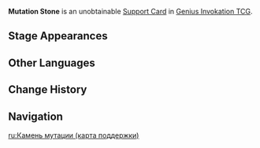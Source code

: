 {{Genius Invokation TCG Infobox
|title     = Mutation Stone
|id        = 422002
|image     = Mutation Stone Support Card.png
|type      = Support Card
|group     = 
|effect    = Your active character '''deals +2 DMG'''.<br>Starts with 2 Endurance when played. (Discard this card when Endurance is depleted)<br>'''After your active character goes down''': This card loses 1 Endurance.
|usage     = 
|matching  = 0
|source1   = 
}}
'''Mutation Stone''' is an unobtainable [[Support Card]] in [[Genius Invokation TCG]].
<!--
==Story==
{{Description|}}
-->
==Stage Appearances==
{{Genius Invokation TCG Stage Appearances}}

==Other Languages==
{{Other Languages
|en      = Mutation Stone
|zhs     = 异变之石
|zhs_rm  = Yìbiàn zhī Shí
|zht     = 異變之石
|zht_rm  = Yìbiàn zhī Shí
|zh_tl   = Stone of Mutation
|ja      = 異変の石
|ja_rm   = Ihen no Ishi
|ja_tl   = Stone of Mutation
|ko      = 이변의 돌
|ko_rm   = Ibyeon-ui Dol
|ko_tl   = Stone of Mutation
|es      = Piedra de mutación
|es_tl   = Mutation Stone
|fr      = Pierre de mutation
|fr_tl   = Mutation Stone
|ru      = Камень мутации
|ru_tl   = Mutation Stone
|th      = Mutation Stone
|vi      = Đá Đột Biến
|vi_tl   = 
|de      = Wandelstein
|de_tl   = Change Stone
|id      = Mutation Stone
|pt      = Pedras da Transmutação
|pt_tl   = 
|tr      = Mutasyon Taşı
|tr_tl   = 
|it      = Mutaroccia
|it_tl   = Mutation Rock
}}

==Change History==
{{Change History|3.3}}

==Navigation==
{{Genius Invokation TCG Navbox|Support Card Unobtainable}}

[[ru:Камень мутации (карта поддержки)]]